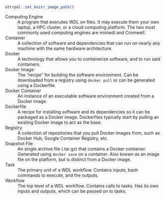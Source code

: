 ```r
ottrpal::set_knitr_image_path()
```

Computing Engine
: A program that executes WDL on files. It may execute them your own laptop, a HPC cluster, or a cloud computing platform. The two most commonly used computing engines are miniwdl and Cromwell.

Container
: A collection of software and dependencies that can run on nearly any machine with the same hardware architecture.

Docker
: A technology that allows you to containerize software, and to run said containers.

Docker Image: 
: The “recipe” for building the software environment. Can be downloaded from a registry using `docker pull` or can be generated using a Dockerfile.

Docker Container
: An instance of an executable software environment created from a Docker image.

Dockerfile
: A recipe for installing software and its dependencies so it can be packaged as a Docker image. Dockerfiles typically start by pulling an existing Docker image to act as the base.

Registry
: A collection of repositories that you pull Docker images from, such as Docker Hub, Google Container Registry, etc.

Snapshot File
:  An single archive file (.tar.gz) that contains a Docker container. Generated using `docker save` on a container. Also known as an image file on the platform, but is distinct from a Docker image.

Task
: The primary unit of a WDL workflow. Contains inputs, bash commands to execute, and the outputs.

Workflow
: The top level of a WDL workflow. Contains calls to tasks. Has its own inputs and outputs, which can be passed on to tasks.